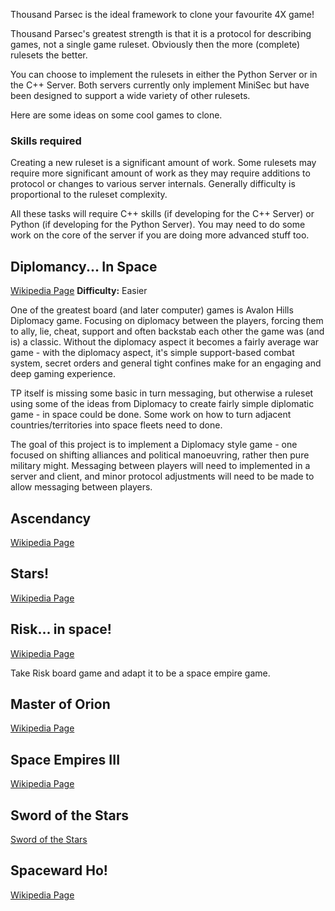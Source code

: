 Thousand Parsec is the ideal framework to clone your favourite 4X game! 

Thousand Parsec's greatest strength is that it is a protocol for describing games, not a single game ruleset. Obviously then the more (complete) rulesets the better.

You can choose to implement the rulesets in either the Python Server or in the C++ Server. Both servers currently only implement MiniSec but have been designed to support a wide variety of other rulesets.

﻿Here are some ideas on some cool games to clone.

=== Skills required ===

Creating a new ruleset is a significant amount of work. Some rulesets may require more significant amount of work as they may require additions to protocol or changes to various server internals. Generally difficulty is proportional to the ruleset complexity.

﻿All these tasks will require C++ skills (if developing for the C++ Server) or Python (if developing for the Python Server). You may need to do some work on the core of the server if you are doing more advanced stuff too.


== Diplomancy... In Space ==
[http://en.wikipedia.org/wiki/Diplomacy_%28game%29 Wikipedia Page]
'''Difficulty:''' Easier

One of the greatest board (and later computer) games is Avalon Hills Diplomacy game. Focusing on diplomacy between the players, forcing them to ally, lie, cheat, support and often backstab each other the game was (and is) a classic. Without the diplomacy aspect it becomes a fairly average war game - with the diplomacy aspect, it's simple support-based combat system, secret orders and general tight confines make for an engaging and deep gaming experience.

TP itself is missing some basic in turn messaging, but otherwise a ruleset using some of the ideas from Diplomacy to create fairly simple diplomatic game - in space could be done. Some work on how to turn adjacent countries/territories into space fleets need to done.

The goal of this project is to implement a Diplomacy style game - one focused on shifting alliances and political manoeuvring, rather then pure military might. Messaging between players will need to implemented in a server and client, and minor protocol adjustments will need to be made to allow messaging between players.

== Ascendancy ==
[http://en.wikipedia.org/wiki/Ascendancy_(computer_game) Wikipedia Page]

== Stars! ==
[http://en.wikipedia.org/wiki/Stars%21 Wikipedia Page]

== Risk... in space! ==
[http://en.wikipedia.org/wiki/Risk_%28game%29 Wikipedia Page]

Take Risk board game and adapt it to be a space empire game.

== Master of Orion ==
[http://en.wikipedia.org/wiki/Master_of_Orion Wikipedia Page]

== Space Empires III ==
[http://en.wikipedia.org/wiki/Space_Empires_III Wikipedia Page]

== Sword of the Stars ==
[http://en.wikipedia.org/wiki/Sword_of_the_Stars Sword of the Stars]

== Spaceward Ho! ==
[http://en.wikipedia.org/wiki/Spaceward_Ho%21 Wikipedia Page]